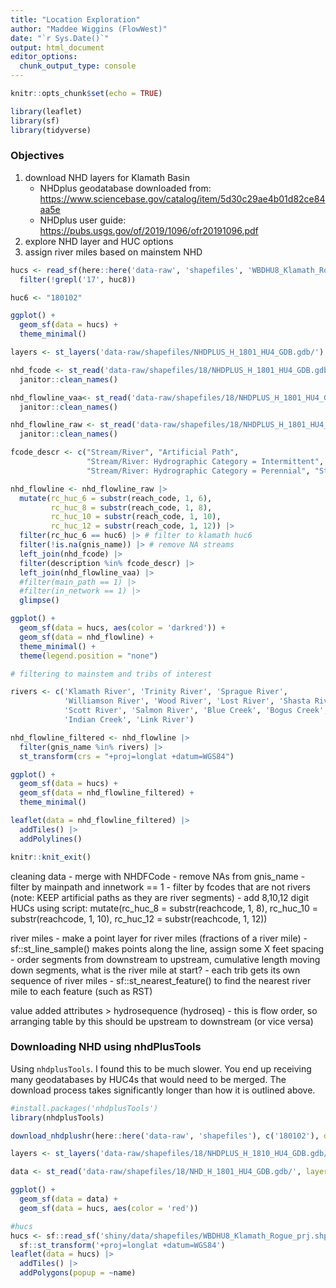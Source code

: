 ```yaml
---
title: "Location Exploration"
author: "Maddee Wiggins (FlowWest)"
date: "`r Sys.Date()`"
output: html_document
editor_options: 
  chunk_output_type: console
---
```


```r
knitr::opts_chunk$set(echo = TRUE)

library(leaflet)
library(sf)
library(tidyverse)
```

### **Objectives**

1.  download NHD layers for Klamath Basin
    -   NHDplus geodatabase downloaded from: <https://www.sciencebase.gov/catalog/item/5d30c29ae4b01d82ce84aa5e>
    -   NHDplus user guide: <https://pubs.usgs.gov/of/2019/1096/ofr20191096.pdf>
2.  explore NHD layer and HUC options
3.  assign river miles based on mainstem NHD

```r
hucs <- read_sf(here::here('data-raw', 'shapefiles', 'WBDHU8_Klamath_Rogue.shp')) |> 
  filter(!grepl('17', huc8)) 

huc6 <- "180102"

ggplot() +
  geom_sf(data = hucs) +
  theme_minimal()

```

```r
layers <- st_layers('data-raw/shapefiles/NHDPLUS_H_1801_HU4_GDB.gdb/')

nhd_fcode <- st_read('data-raw/shapefiles/18/NHDPLUS_H_1801_HU4_GDB.gdb/', layer = 'NHDFCode') |> 
  janitor::clean_names() 

nhd_flowline_vaa<- st_read('data-raw/shapefiles/18/NHDPLUS_H_1801_HU4_GDB.gdb/', layer = 'NHDPlusFlowlineVAA') |> 
  janitor::clean_names() 

nhd_flowline_raw <- st_read('data-raw/shapefiles/18/NHDPLUS_H_1801_HU4_GDB.gdb/', layer = 'NHDFlowline') |> 
  janitor::clean_names() 

fcode_descr <- c("Stream/River", "Artificial Path",
                 "Stream/River: Hydrographic Category = Intermittent",
                 "Stream/River: Hydrographic Category = Perennial", "Stream/River: Hydrographic Category = Ephemeral")  

nhd_flowline <- nhd_flowline_raw |> 
  mutate(rc_huc_6 = substr(reach_code, 1, 6),
         rc_huc_8 = substr(reach_code, 1, 8),
         rc_huc_10 = substr(reach_code, 1, 10),
         rc_huc_12 = substr(reach_code, 1, 12)) |> 
  filter(rc_huc_6 == huc6) |> # filter to klamath huc6
  filter(!is.na(gnis_name)) |> # remove NA streams 
  left_join(nhd_fcode) |> 
  filter(description %in% fcode_descr) |> 
  left_join(nhd_flowline_vaa) |> 
  #filter(main_path == 1) |> 
  #filter(in_network == 1) |> 
  glimpse()

ggplot() +
  geom_sf(data = hucs, aes(color = 'darkred')) +
  geom_sf(data = nhd_flowline) +
  theme_minimal() +  
  theme(legend.position = "none")

```

```r
# filtering to mainstem and tribs of interest 

rivers <- c('Klamath River', 'Trinity River', 'Sprague River',
            'Williamson River', 'Wood River', 'Lost River', 'Shasta River', 
            'Scott River', 'Salmon River', 'Blue Creek', 'Bogus Creek', 'Clear Creek',
            'Indian Creek', 'Link River')

nhd_flowline_filtered <- nhd_flowline |> 
  filter(gnis_name %in% rivers) |> 
  st_transform(crs = "+proj=longlat +datum=WGS84")

ggplot() +
  geom_sf(data = hucs) +
  geom_sf(data = nhd_flowline_filtered) +
  theme_minimal()

```

```r
leaflet(data = nhd_flowline_filtered) |> 
  addTiles() |> 
  addPolylines()

```

```r
knitr::knit_exit()
```

cleaning data - merge with NHDFCode - remove NAs from gnis_name - filter by mainpath and innetwork == 1 - filter by fcodes that are not rivers (note: KEEP artificial paths as they are river segments) - add 8,10,12 digit HUCs using script:
mutate(rc_huc_8 = substr(reachcode, 1, 8), rc_huc_10 = substr(reachcode, 1, 10), rc_huc_12 = substr(reachcode, 1, 12))

river miles - make a point layer for river miles (fractions of a river mile) - sf::st_line_sample() makes points along the line, assign some X feet spacing - order segments from downstream to upstream, cumulative length moving down segments, what is the river mile at start? - each trib gets its own sequence of river miles - sf::st_nearest_feature() to find the nearest river mile to each feature (such as RST)

value added attributes \> hydrosequence (hydroseq) - this is flow order, so arranging table by this should be upstream to downstream (or vice versa)

### Downloading NHD using nhdPlusTools

Using `nhdplusTools`. I found this to be much slower. You end up receiving many geodatabases by HUC4s that would need to be merged. The download process takes significantly longer than how it is outlined above. 
```r
#install.packages('nhdplusTools')
library(nhdplusTools)

download_nhdplushr(here::here('data-raw', 'shapefiles'), c('180102'), download_files = TRUE)

```

```r
layers <- st_layers('data-raw/shapefiles/18/NHDPLUS_H_1810_HU4_GDB.gdb/')

data <- st_read('data-raw/shapefiles/18/NHD_H_1801_HU4_GDB.gdb/', layer = 'NHDFlowline')

ggplot() +
  geom_sf(data = data) +
  geom_sf(data = hucs, aes(color = 'red')) 

```


```r
#hucs
hucs <- sf::read_sf('shiny/data/shapefiles/WBDHU8_Klamath_Rogue_prj.shp') |> 
  sf::st_transform('+proj=longlat +datum=WGS84')
leaflet(data = hucs) |> 
  addTiles() |> 
  addPolygons(popup = ~name)

```
